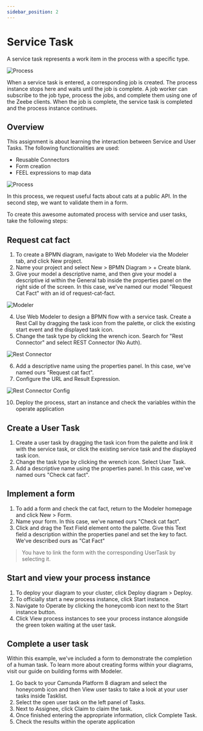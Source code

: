 ```yaml
---
sidebar_position: 2
---
```


# Service Task

A service task represents a work item in the process with a specific type.

![Process](/assets/docs/camunda-8/service-task.png "Service Task")

When a service task is entered, a corresponding job is created. The process instance stops here and waits until the job is complete.
A job worker can subscribe to the job type, process the jobs, and complete them using one of the Zeebe clients. When the job is complete, the service task is completed and the process instance continues.

## Overview

This assignment is about learning the interaction between Service and User Tasks.
The following functionalities are used:
- Reusable Connectors
- Form creation
- FEEL expressions to map data

![Process](/assets/docs/camunda-8/service-task-assignment.png "Service Task")

In this process, we request useful facts about cats at a public API. In the second step, we want to validate them in a form.


To create this awesome automated process with service and user tasks, take the following steps:

## Request cat fact

1. To create a BPMN diagram, navigate to Web Modeler via the Modeler tab, and click New project.
2. Name your project and select New > BPMN Diagram > + Create blank.
3. Give your model a descriptive name, and then give your model a descriptive id within the General tab inside the properties panel on the right side of the screen. In this case, we've named our model "Request Cat Fact" with an id of request-cat-fact.

![Modeler](/assets/docs/camunda-8/modeler-cat-fact.png "Modeler")

4. Use Web Modeler to design a BPMN flow with a service task. Create a Rest Call by dragging the task icon from the palette, or click the existing start event and the displayed task icon.
5. Change the task type by clicking the wrench icon. Search for "Rest Connector" and select REST Connector (No Auth).

![Rest Connector](/assets/docs/camunda-8/rest-connector.png "Rest Connector")

6. Add a descriptive name using the properties panel. In this case, we've named ours "Request cat fact".
7. Configure the URL and Result Expression.

![Rest Connector Config](/assets/docs/camunda-8/rest-connector-config.png "Rest Connector Config")

10. Deploy the process, start an instance and check the variables within the operate application

## Create a User Task

1. Create a user task by dragging the task icon from the palette and link it with the service task, or click the existing service task and the displayed task icon.
5. Change the task type by clicking the wrench icon. Select User Task.
6. Add a descriptive name using the properties panel. In this case, we've named ours "Check cat fact".

## Implement a form

1. To add a form and check the cat fact, return to the Modeler homepage and click New > Form.
2. Name your form. In this case, we've named ours "Check cat fact".
3. Click and drag the Text Field element onto the palette. Give this Text field a description within the properties panel and set the key to fact. We've described ours as "Cat Fact"

> You have to link the form with the corresponding UserTask by selecting it.

## Start and view your process instance

1. To deploy your diagram to your cluster, click Deploy diagram > Deploy.
2. To officially start a new process instance, click Start instance.
3. Navigate to Operate by clicking the honeycomb icon next to the Start instance button.
4. Click View process instances to see your process instance alongside the green token waiting at the user task.

## Complete a user task

Within this example, we've included a form to demonstrate the completion of a human task. To learn more about creating forms within your diagrams, visit our guide on building forms with Modeler.

1. Go back to your Camunda Platform 8 diagram and select the honeycomb icon and then View user tasks to take a look at your user tasks inside Tasklist.
2. Select the open user task on the left panel of Tasks.
4. Next to Assignee, click Claim to claim the task.
5. Once finished entering the appropriate information, click Complete Task.
6. Check the results within the operate application
